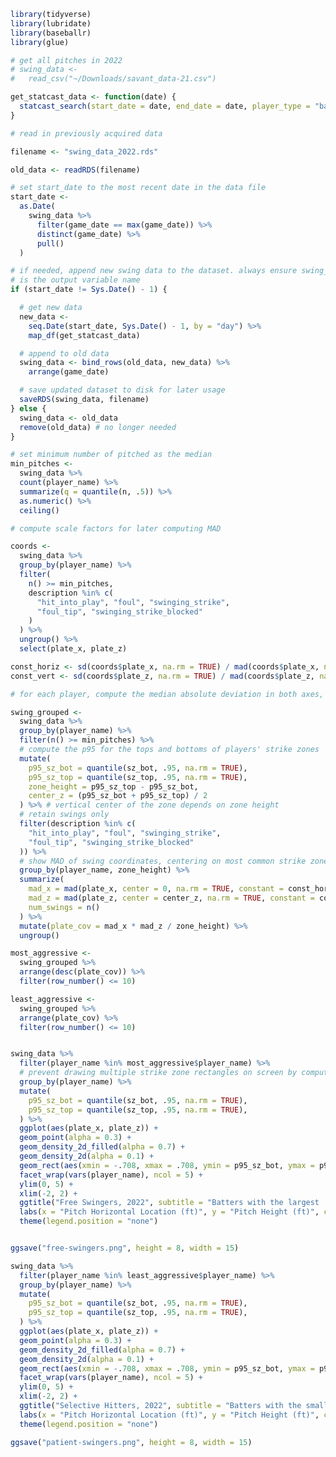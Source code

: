 ```r
library(tidyverse)
library(lubridate)
library(baseballr)
library(glue)
```

```r

# get all pitches in 2022
# swing_data <-
#   read_csv("~/Downloads/savant_data-21.csv")

get_statcast_data <- function(date) {
  statcast_search(start_date = date, end_date = date, player_type = "batter")
}

# read in previously acquired data

filename <- "swing_data_2022.rds"

old_data <- readRDS(filename)

# set start_date to the most recent date in the data file
start_date <-
  as.Date(
    swing_data %>%
      filter(game_date == max(game_date)) %>%
      distinct(game_date) %>%
      pull()
  )

# if needed, append new swing data to the dataset. always ensure swing_data
# is the output variable name
if (start_date != Sys.Date() - 1) {

  # get new data
  new_data <-
    seq.Date(start_date, Sys.Date() - 1, by = "day") %>%
    map_df(get_statcast_data)

  # append to old data
  swing_data <- bind_rows(old_data, new_data) %>%
    arrange(game_date)

  # save updated dataset to disk for later usage
  saveRDS(swing_data, filename)
} else {
  swing_data <- old_data
  remove(old_data) # no longer needed
}

# set minimum number of pitched as the median
min_pitches <-
  swing_data %>%
  count(player_name) %>%
  summarize(q = quantile(n, .5)) %>%
  as.numeric() %>%
  ceiling()

# compute scale factors for later computing MAD

coords <-
  swing_data %>%
  group_by(player_name) %>%
  filter(
    n() >= min_pitches,
    description %in% c(
      "hit_into_play", "foul", "swinging_strike",
      "foul_tip", "swinging_strike_blocked"
    )
  ) %>%
  ungroup() %>%
  select(plate_x, plate_z)

const_horiz <- sd(coords$plate_x, na.rm = TRUE) / mad(coords$plate_x, na.rm = TRUE, constant = 1)
const_vert <- sd(coords$plate_z, na.rm = TRUE) / mad(coords$plate_z, na.rm = TRUE, constant = 1)

# for each player, compute the median absolute deviation in both axes, number of swings, and total plate coverage

swing_grouped <-
  swing_data %>%
  group_by(player_name) %>%
  filter(n() >= min_pitches) %>%
  # compute the p95 for the tops and bottoms of players' strike zones
  mutate(
    p95_sz_bot = quantile(sz_bot, .95, na.rm = TRUE),
    p95_sz_top = quantile(sz_top, .95, na.rm = TRUE),
    zone_height = p95_sz_top - p95_sz_bot,
    center_z = (p95_sz_bot + p95_sz_top) / 2
  ) %>% # vertical center of the zone depends on zone height
  # retain swings only
  filter(description %in% c(
    "hit_into_play", "foul", "swinging_strike",
    "foul_tip", "swinging_strike_blocked"
  )) %>%
  # show MAD of swing coordinates, centering on most common strike zones
  group_by(player_name, zone_height) %>%
  summarize(
    mad_x = mad(plate_x, center = 0, na.rm = TRUE, constant = const_horiz), # horiz. center of zone is always coord. 0
    mad_z = mad(plate_z, center = center_z, na.rm = TRUE, constant = const_vert),
    num_swings = n()
  ) %>%
  mutate(plate_cov = mad_x * mad_z / zone_height) %>%
  ungroup()

most_aggressive <-
  swing_grouped %>%
  arrange(desc(plate_cov)) %>%
  filter(row_number() <= 10)

least_aggressive <-
  swing_grouped %>%
  arrange(plate_cov) %>%
  filter(row_number() <= 10)


swing_data %>%
  filter(player_name %in% most_aggressive$player_name) %>%
  # prevent drawing multiple strike zone rectangles on screen by computing mean strike zone boundaries
  group_by(player_name) %>%
  mutate(
    p95_sz_bot = quantile(sz_bot, .95, na.rm = TRUE),
    p95_sz_top = quantile(sz_top, .95, na.rm = TRUE),
  ) %>%
  ggplot(aes(plate_x, plate_z)) +
  geom_point(alpha = 0.3) +
  geom_density_2d_filled(alpha = 0.7) +
  geom_density_2d(alpha = 0.1) +
  geom_rect(aes(xmin = -.708, xmax = .708, ymin = p95_sz_bot, ymax = p95_sz_top), color = "grey", fill = NA, lty = "dashed") +
  facet_wrap(vars(player_name), ncol = 5) +
  ylim(0, 5) +
  xlim(-2, 2) +
  ggtitle("Free Swingers, 2022", subtitle = "Batters with the largest 'swing zones' relative to their height. One point = one swing") +
  labs(x = "Pitch Horizontal Location (ft)", y = "Pitch Height (ft)", caption = glue("Source: Baseball Savant through {Sys.Date() - days(1)}. Min {min_pitches} pitches seen")) +
  theme(legend.position = "none")


ggsave("free-swingers.png", height = 8, width = 15)

swing_data %>%
  filter(player_name %in% least_aggressive$player_name) %>%
  group_by(player_name) %>%
  mutate(
    p95_sz_bot = quantile(sz_bot, .95, na.rm = TRUE),
    p95_sz_top = quantile(sz_top, .95, na.rm = TRUE),
  ) %>%
  ggplot(aes(plate_x, plate_z)) +
  geom_point(alpha = 0.3) +
  geom_density_2d_filled(alpha = 0.7) +
  geom_density_2d(alpha = 0.1) +
  geom_rect(aes(xmin = -.708, xmax = .708, ymin = p95_sz_bot, ymax = p95_sz_top), color = "grey", fill = NA, lty = "dashed") +
  facet_wrap(vars(player_name), ncol = 5) +
  ylim(0, 5) +
  xlim(-2, 2) +
  ggtitle("Selective Hitters, 2022", subtitle = "Batters with the smallest 'swing zones' relative to their height. One point = one swing") +
  labs(x = "Pitch Horizontal Location (ft)", y = "Pitch Height (ft)", caption = glue("Source: Baseball Savant through {Sys.Date() - days(1)}. Min {min_pitches} pitches seen")) +
  theme(legend.position = "none")

ggsave("patient-swingers.png", height = 8, width = 15)
```
